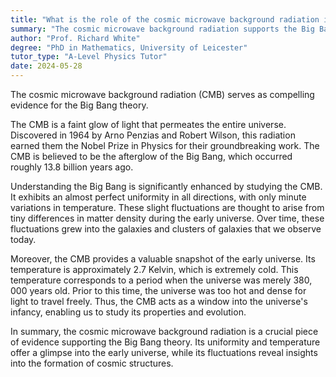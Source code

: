 ```yaml
---
title: "What is the role of the cosmic microwave background radiation in understanding the Big Bang?"
summary: "The cosmic microwave background radiation supports the Big Bang theory, serving as crucial evidence for the universe's origin and its subsequent expansion."
author: "Prof. Richard White"
degree: "PhD in Mathematics, University of Leicester"
tutor_type: "A-Level Physics Tutor"
date: 2024-05-28
---
```


The cosmic microwave background radiation (CMB) serves as compelling evidence for the Big Bang theory.

The CMB is a faint glow of light that permeates the entire universe. Discovered in 1964 by Arno Penzias and Robert Wilson, this radiation earned them the Nobel Prize in Physics for their groundbreaking work. The CMB is believed to be the afterglow of the Big Bang, which occurred roughly $13.8$ billion years ago.

Understanding the Big Bang is significantly enhanced by studying the CMB. It exhibits an almost perfect uniformity in all directions, with only minute variations in temperature. These slight fluctuations are thought to arise from tiny differences in matter density during the early universe. Over time, these fluctuations grew into the galaxies and clusters of galaxies that we observe today.

Moreover, the CMB provides a valuable snapshot of the early universe. Its temperature is approximately $2.7$ Kelvin, which is extremely cold. This temperature corresponds to a period when the universe was merely $380,000$ years old. Prior to this time, the universe was too hot and dense for light to travel freely. Thus, the CMB acts as a window into the universe's infancy, enabling us to study its properties and evolution.

In summary, the cosmic microwave background radiation is a crucial piece of evidence supporting the Big Bang theory. Its uniformity and temperature offer a glimpse into the early universe, while its fluctuations reveal insights into the formation of cosmic structures.
    